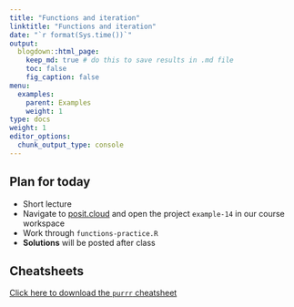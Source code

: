 ```yaml
---
title: "Functions and iteration"
linktitle: "Functions and iteration"
date: "`r format(Sys.time())`"
output:
  blogdown::html_page:
    keep_md: true # do this to save results in .md file
    toc: false
    fig_caption: false
menu:
  examples:
    parent: Examples
    weight: 1
type: docs
weight: 1
editor_options:
  chunk_output_type: console
---
```


## Plan for today
- Short lecture
- Navigate to [posit.cloud](http://posit.cloud) and open the project `example-14` in our course workspace
- Work through `functions-practice.R`
- **Solutions** will be posted after class


## Cheatsheets

[Click here to download the `purrr` cheatsheet](https://rstudio.github.io/cheatsheets/purrr.pdf)
